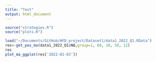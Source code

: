 ```yaml
---
title: "Test"
output: html_document
---
```


```r
source("strategies.R")
source("plots.R")
```

```r
load("~/Documents/GitHub/HFD_project/Dataset1/data1_2022_Q1.RData")
res<-get_pos_ma(data1_2022_Q1$NQ,group=1, 60, 10, 50, 12)
res
plot_ma_ggplot(res['2022-01-03'])
```